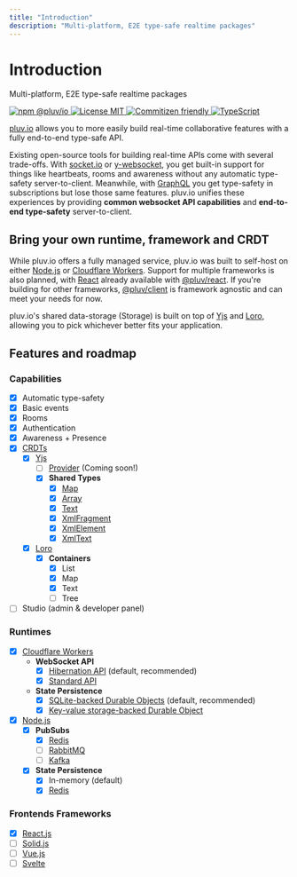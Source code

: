 ```yaml
---
title: "Introduction"
description: "Multi-platform, E2E type-safe realtime packages"
---
```


# Introduction

Multi-platform, E2E type-safe realtime packages

<p
    align="start"
    style={{
        display: "flex",
        flexWrap: "wrap",
        gap: "0.25rem",
        marginBottom: "2rem"
    }}
>
    <a href="https://www.npmjs.com/package/@pluv/io" rel="noreferrer noopener" target="_blank" title="npm">
        <img src="https://img.shields.io/npm/v/@pluv/io" alt="npm @pluv/io" loading="lazy"></img>
    </a>
    <a href="https://github.com/pluv-io/pluv/blob/master/LICENSE" rel="noreferrer noopener" target="_blank" title="license">
        <img src="https://img.shields.io/github/license/pluv-io/pluv" alt="License MIT" loading="lazy"></img>
    </a>
    <a href="https://commitizen.github.io/cz-cli/" rel="noreferrer noopener" target="_blank" title="commitizen">
        <img src="https://img.shields.io/badge/commitizen-friendly-blue.svg" alt="Commitizen friendly" loading="lazy"></img>
    </a>
    <a href="https://www.typescriptlang.org/" rel="noreferrer noopener" target="_blank" title="typescript">
        <img src="https://badgen.net/badge/-/TypeScript?icon=typescript&label&labelColor=blue&color=555555" alt="TypeScript" loading="lazy"></img>
    </a>
</p>

[pluv.io](https://www.npmjs.com/package/@pluv/io) allows you to more easily build real-time collaborative features with a fully end-to-end type-safe API.

Existing open-source tools for building real-time APIs come with several trade-offs. With [socket.io](https://socket.io) or [y-websocket](https://github.com/yjs/y-websocket), you get built-in support for things like heartbeats, rooms and awareness without any automatic type-safety server-to-client. Meanwhile, with [GraphQL](https://graphql.org/) you get type-safety in subscriptions but lose those same features. pluv.io unifies these experiences by providing **common websocket API capabilities** and **end-to-end type-safety** server-to-client.

## Bring your own runtime, framework and CRDT

While pluv.io offers a fully managed service, pluv.io was built to self-host on either [Node.js](https://nodejs.org/) or [Cloudflare Workers](https://workers.cloudflare.com/). Support for multiple frameworks is also planned, with [React](https://react.dev/) already available with [@pluv/react](https://www.npmjs.com/package/@pluv/react). If you're building for other frameworks, [@pluv/client](https://www.npmjs.com/package/@pluv/client) is framework agnostic and can meet your needs for now.

pluv.io's shared data-storage (Storage) is built on top of [Yjs](https://docs.yjs.dev/) and [Loro](https://loro.dev/), allowing you to pick whichever better fits your application.

## Features and roadmap

### Capabilities

- [x] Automatic type-safety
- [x] Basic events
- [x] Rooms
- [x] Authentication
- [x] Awareness + Presence
- [x] [CRDTs](https://en.wikipedia.org/wiki/Conflict-free_replicated_data_type)
    - [x] [Yjs](https://docs.yjs.dev/)
        - [ ] [Provider](https://github.com/yjs/yjs?tab=readme-ov-file#providers) (Coming soon!)
        - [x] **Shared Types**
            - [x] [Map](https://docs.yjs.dev/api/shared-types/y.map)
            - [x] [Array](https://docs.yjs.dev/api/shared-types/y.array)
            - [x] [Text](https://docs.yjs.dev/api/shared-types/y.text)
            - [x] [XmlFragment](https://docs.yjs.dev/api/shared-types/y.xmlfragment)
            - [x] [XmlElement](https://docs.yjs.dev/api/shared-types/y.xmlelement)
            - [x] [XmlText](https://docs.yjs.dev/api/shared-types/y.xmltext)
    - [x] [Loro](https://loro.dev/)
        - [x] **Containers**
            - [x] List
            - [x] Map
            - [x] Text
            - [ ] Tree
- [ ] Studio (admin & developer panel)

### Runtimes

- [x] [Cloudflare Workers](https://workers.cloudflare.com/)
    - **WebSocket API**
        - [x] [Hibernation API](https://developers.cloudflare.com/durable-objects/best-practices/websockets/#websocket-hibernation-api) (default, recommended)
        - [x] [Standard API](https://developers.cloudflare.com/durable-objects/best-practices/websockets/#websocket-standard-api)
    - **State Persistence**
        - [x] [SQLite-backed Durable Objects](https://developers.cloudflare.com/durable-objects/best-practices/access-durable-objects-storage/#create-sqlite-backed-durable-object-class) (default, recommended)
        - [x] [Key-value storage-backed Durable Object](https://developers.cloudflare.com/durable-objects/reference/durable-objects-migrations/#create-durable-object-class-with-key-value-storage)
- [x] [Node.js](https://nodejs.org/)
    - [x] **PubSubs**
        - [x] [Redis](https://redis.io/)
        - [ ] [RabbitMQ](https://www.rabbitmq.com/)
        - [ ] [Kafka](https://kafka.apache.org/)
    - [x] **State Persistence**
        - [x] In-memory (default)
        - [x] [Redis](https://redis.io/)

### Frontends Frameworks

- [x] [React.js](https://react.dev/)
- [ ] [Solid.js](https://www.solidjs.com/)
- [ ] [Vue.js](https://vuejs.org/)
- [ ] [Svelte](https://svelte.dev/)
